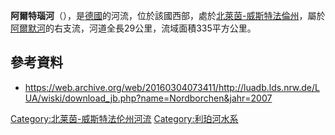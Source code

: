 {{Onesource|time=2020-07-06T09:50:32+00:00}}
{{Coord|51|40|17|N|8|43|3|E|display=title}}

'''阿爾特瑙河'''（{{lang-de|Altenau}}），是[[德國|德國]]的河流，位於該國西部，處於[[北萊茵-威斯特法倫州|北萊茵-威斯特法倫州]]，屬於[[阿爾默河|阿爾默河]]的右支流，河道全長29公里，流域面積335平方公里。

==參考資料==
* https://web.archive.org/web/20160304073411/http://luadb.lds.nrw.de/LUA/wiski/download_jb.php?name=Nordborchen&jahr=2007

{{Germany-geo-stub}}

[[Category:北莱茵-威斯特法伦州河流|Category:北莱茵-威斯特法伦州河流]]
[[Category:利珀河水系|Category:利珀河水系]]